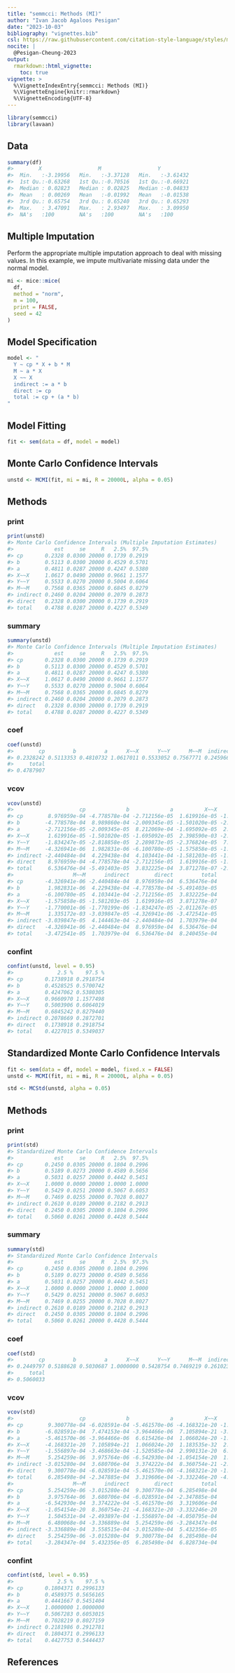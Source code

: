 ```yaml
---
title: "semmcci: Methods (MI)"
author: "Ivan Jacob Agaloos Pesigan"
date: "2023-10-03"
bibliography: "vignettes.bib"
csl: https://raw.githubusercontent.com/citation-style-language/styles/master/apa.csl
nocite: |
  @Pesigan-Cheung-2023
output:
  rmarkdown::html_vignette:
    toc: true
vignette: >
  %\VignetteIndexEntry{semmcci: Methods (MI)}
  %\VignetteEngine{knitr::rmarkdown}
  %\VignetteEncoding{UTF-8}
---
```


<!-- vignettes/methods-mc-mi.Rmd is generated from .setup/vignettes/methods-mc-mi.Rmd.orig. Please edit that file -->






```r
library(semmcci)
library(lavaan)
```

## Data




```r
summary(df)
#>        X                  M                  Y           
#>  Min.   :-3.19956   Min.   :-3.37128   Min.   :-3.61432  
#>  1st Qu.:-0.63268   1st Qu.:-0.70516   1st Qu.:-0.66921  
#>  Median : 0.02823   Median : 0.02825   Median :-0.04833  
#>  Mean   : 0.00269   Mean   :-0.01992   Mean   :-0.01538  
#>  3rd Qu.: 0.65754   3rd Qu.: 0.65240   3rd Qu.: 0.65293  
#>  Max.   : 3.47091   Max.   : 2.93497   Max.   : 3.09950  
#>  NA's   :100        NA's   :100        NA's   :100
```

## Multiple Imputation

Perform the appropriate multiple imputation approach to deal with missing values.
In this example, we impute multivariate missing data under the normal model.


```r
mi <- mice::mice(
  df,
  method = "norm",
  m = 100,
  print = FALSE,
  seed = 42
)
```

## Model Specification


```r
model <- "
  Y ~ cp * X + b * M
  M ~ a * X
  X ~~ X
  indirect := a * b
  direct := cp
  total := cp + (a * b)
"
```

## Model Fitting


```r
fit <- sem(data = df, model = model)
```

## Monte Carlo Confidence Intervals


```r
unstd <- MCMI(fit, mi = mi, R = 20000L, alpha = 0.05)
```

## Methods

### print


```r
print(unstd)
#> Monte Carlo Confidence Intervals (Multiple Imputation Estimates)
#>             est     se     R   2.5%  97.5%
#> cp       0.2328 0.0300 20000 0.1739 0.2919
#> b        0.5113 0.0300 20000 0.4529 0.5701
#> a        0.4811 0.0287 20000 0.4247 0.5380
#> X~~X     1.0617 0.0490 20000 0.9661 1.1577
#> Y~~Y     0.5533 0.0270 20000 0.5004 0.6064
#> M~~M     0.7568 0.0365 20000 0.6845 0.8279
#> indirect 0.2460 0.0204 20000 0.2079 0.2873
#> direct   0.2328 0.0300 20000 0.1739 0.2919
#> total    0.4788 0.0287 20000 0.4227 0.5349
```

### summary


```r
summary(unstd)
#> Monte Carlo Confidence Intervals (Multiple Imputation Estimates)
#>             est     se     R   2.5%  97.5%
#> cp       0.2328 0.0300 20000 0.1739 0.2919
#> b        0.5113 0.0300 20000 0.4529 0.5701
#> a        0.4811 0.0287 20000 0.4247 0.5380
#> X~~X     1.0617 0.0490 20000 0.9661 1.1577
#> Y~~Y     0.5533 0.0270 20000 0.5004 0.6064
#> M~~M     0.7568 0.0365 20000 0.6845 0.8279
#> indirect 0.2460 0.0204 20000 0.2079 0.2873
#> direct   0.2328 0.0300 20000 0.1739 0.2919
#> total    0.4788 0.0287 20000 0.4227 0.5349
```

### coef


```r
coef(unstd)
#>        cp         b         a      X~~X      Y~~Y      M~~M  indirect    direct 
#> 0.2328242 0.5113353 0.4810732 1.0617011 0.5533052 0.7567771 0.2459664 0.2328242 
#>     total 
#> 0.4787907
```

### vcov


```r
vcov(unstd)
#>                     cp             b             a          X~~X          Y~~Y
#> cp        8.976959e-04 -4.778578e-04 -2.712156e-05  1.619916e-05 -1.834247e-05
#> b        -4.778578e-04  8.989860e-04 -2.009345e-05 -1.501020e-05 -2.818858e-05
#> a        -2.712156e-05 -2.009345e-05  8.212069e-04 -1.695092e-05  2.289873e-05
#> X~~X      1.619916e-05 -1.501020e-05 -1.695092e-05  2.398590e-03 -2.376824e-05
#> Y~~Y     -1.834247e-05 -2.818858e-05  2.289873e-05 -2.376824e-05  7.308246e-04
#> M~~M     -4.326941e-06  1.982831e-06 -6.100780e-05 -1.575858e-05 -1.770001e-06
#> indirect -2.440484e-04  4.229438e-04  4.103441e-04 -1.581203e-05 -1.770199e-06
#> direct    8.976959e-04 -4.778578e-04 -2.712156e-05  1.619916e-05 -1.834247e-05
#> total     6.536476e-04 -5.491403e-05  3.832225e-04  3.871278e-07 -2.011267e-05
#>                   M~~M      indirect        direct         total
#> cp       -4.326941e-06 -2.440484e-04  8.976959e-04  6.536476e-04
#> b         1.982831e-06  4.229438e-04 -4.778578e-04 -5.491403e-05
#> a        -6.100780e-05  4.103441e-04 -2.712156e-05  3.832225e-04
#> X~~X     -1.575858e-05 -1.581203e-05  1.619916e-05  3.871278e-07
#> Y~~Y     -1.770001e-06 -1.770199e-06 -1.834247e-05 -2.011267e-05
#> M~~M      1.335172e-03 -3.039847e-05 -4.326941e-06 -3.472541e-05
#> indirect -3.039847e-05  4.144463e-04 -2.440484e-04  1.703979e-04
#> direct   -4.326941e-06 -2.440484e-04  8.976959e-04  6.536476e-04
#> total    -3.472541e-05  1.703979e-04  6.536476e-04  8.240455e-04
```

### confint


```r
confint(unstd, level = 0.95)
#>              2.5 %    97.5 %
#> cp       0.1738918 0.2918754
#> b        0.4528525 0.5700742
#> a        0.4247062 0.5380305
#> X~~X     0.9660970 1.1577498
#> Y~~Y     0.5003906 0.6064019
#> M~~M     0.6845242 0.8279440
#> indirect 0.2078669 0.2872701
#> direct   0.1738918 0.2918754
#> total    0.4227015 0.5349037
```

## Standardized Monte Carlo Confidence Intervals


```r
fit <- sem(data = df, model = model, fixed.x = FALSE)
unstd <- MCMI(fit, mi = mi, R = 20000L, alpha = 0.05)
```


```r
std <- MCStd(unstd, alpha = 0.05)
```

## Methods

### print


```r
print(std)
#> Standardized Monte Carlo Confidence Intervals
#>             est     se     R   2.5%  97.5%
#> cp       0.2450 0.0305 20000 0.1804 0.2996
#> b        0.5189 0.0273 20000 0.4589 0.5656
#> a        0.5031 0.0257 20000 0.4442 0.5451
#> X~~X     1.0000 0.0000 20000 1.0000 1.0000
#> Y~~Y     0.5429 0.0251 20000 0.5067 0.6053
#> M~~M     0.7469 0.0255 20000 0.7028 0.8027
#> indirect 0.2610 0.0189 20000 0.2182 0.2913
#> direct   0.2450 0.0305 20000 0.1804 0.2996
#> total    0.5060 0.0261 20000 0.4428 0.5444
```

### summary


```r
summary(std)
#> Standardized Monte Carlo Confidence Intervals
#>             est     se     R   2.5%  97.5%
#> cp       0.2450 0.0305 20000 0.1804 0.2996
#> b        0.5189 0.0273 20000 0.4589 0.5656
#> a        0.5031 0.0257 20000 0.4442 0.5451
#> X~~X     1.0000 0.0000 20000 1.0000 1.0000
#> Y~~Y     0.5429 0.0251 20000 0.5067 0.6053
#> M~~M     0.7469 0.0255 20000 0.7028 0.8027
#> indirect 0.2610 0.0189 20000 0.2182 0.2913
#> direct   0.2450 0.0305 20000 0.1804 0.2996
#> total    0.5060 0.0261 20000 0.4428 0.5444
```

### coef


```r
coef(std)
#>        cp         b         a      X~~X      Y~~Y      M~~M  indirect    direct 
#> 0.2449797 0.5188628 0.5030687 1.0000000 0.5428754 0.7469219 0.2610236 0.2449797 
#>     total 
#> 0.5060033
```

### vcov


```r
vcov(std)
#>                     cp             b             a          X~~X          Y~~Y
#> cp        9.300778e-04 -6.028591e-04 -5.461570e-06 -4.168321e-20 -1.556897e-04
#> b        -6.028591e-04  7.474153e-04 -3.964466e-06  7.105894e-21 -3.468663e-04
#> a        -5.461570e-06 -3.964466e-06  6.615426e-04  1.066024e-20 -1.520585e-04
#> X~~X     -4.168321e-20  7.105894e-21  1.066024e-20  1.183535e-32  2.990131e-20
#> Y~~Y     -1.556897e-04 -3.468663e-04 -1.520585e-04  2.990131e-20  6.298307e-04
#> M~~M      5.254259e-06  3.975764e-06 -6.542930e-04 -1.054154e-20  1.504531e-04
#> indirect -3.015280e-04  3.680706e-04  3.374222e-04  8.360754e-21 -2.493897e-04
#> direct    9.300778e-04 -6.028591e-04 -5.461570e-06 -4.168321e-20 -1.556897e-04
#> total     6.285498e-04 -2.347885e-04  3.319606e-04 -3.332246e-20 -4.050795e-04
#>                   M~~M      indirect        direct         total
#> cp        5.254259e-06 -3.015280e-04  9.300778e-04  6.285498e-04
#> b         3.975764e-06  3.680706e-04 -6.028591e-04 -2.347885e-04
#> a        -6.542930e-04  3.374222e-04 -5.461570e-06  3.319606e-04
#> X~~X     -1.054154e-20  8.360754e-21 -4.168321e-20 -3.332246e-20
#> Y~~Y      1.504531e-04 -2.493897e-04 -1.556897e-04 -4.050795e-04
#> M~~M      6.480068e-04 -3.336889e-04  5.254259e-06 -3.284347e-04
#> indirect -3.336889e-04  3.558515e-04 -3.015280e-04  5.432356e-05
#> direct    5.254259e-06 -3.015280e-04  9.300778e-04  6.285498e-04
#> total    -3.284347e-04  5.432356e-05  6.285498e-04  6.828734e-04
```

### confint


```r
confint(std, level = 0.95)
#>              2.5 %    97.5 %
#> cp       0.1804371 0.2996133
#> b        0.4589375 0.5656165
#> a        0.4441667 0.5451404
#> X~~X     1.0000000 1.0000000
#> Y~~Y     0.5067283 0.6053015
#> M~~M     0.7028219 0.8027159
#> indirect 0.2181986 0.2912781
#> direct   0.1804371 0.2996133
#> total    0.4427753 0.5444437
```

## References
